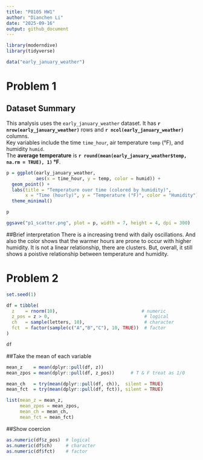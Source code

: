 ```yaml
---
title: "P8105 HW1"
author: "Dianchen Li"
date: "2025-09-16"
output: github_document
---
```


```r
library(moderndive)
library(tidyverse)
```
```r
data("early_january_weather")
```

# Problem 1
## Dataset Summary
This analysis uses the `early_january_weather` dataset. It has **`r nrow(early_january_weather)`** rows and **`r ncol(early_january_weather)`** columns.  
Key variables include the time `time_hour`, air temperature `temp` (°F), and humidity `humid`.  
The **average temperature** is **`r round(mean(early_january_weather$temp, na.rm = TRUE), 1)` °F**.

```r
p = ggplot(early_january_weather,
           aes(x = time_hour, y = temp, color = humid)) +
  geom_point() +
  labs(title = "Temperature over time (colored by humidity)",
       x = "Time (hourly)", y = "Temperature (°F)", color = "Humidity") +
  theme_minimal()

p
```

```r
ggsave("p1_scatter.png", plot = p, width = 7, height = 4, dpi = 300)
```

##Brief interpretation
There is a increasing trend with daily oscillations. And also the color shows that the warmer hours are prone to occur with higher humidity. It is not a linear relationship, there are clusters. But, overall, it still shows a poistive relationship between temperature and humidity.



# Problem 2

```r
set.seed(1)

df = tibble(
  z    = rnorm(10),                               # numeric
  z_pos = z > 0,                                   # logical
  ch   = sample(letters, 10),                      # character
  fct  = factor(sample(c("A","B","C"), 10, TRUE))  # factor
)

df
```

##Take the mean of each variable

```r
mean_z    = mean(dplyr::pull(df, z))
mean_zpos = mean(dplyr::pull(df, z_pos))      # T & F treat as 1/0

mean_ch   = try(mean(dplyr::pull(df, ch)),  silent = TRUE)
mean_fct  = try(mean(dplyr::pull(df, fct)), silent = TRUE)

list(mean_z = mean_z,
     mean_zpos = mean_zpos,
     mean_ch = mean_ch,     
     mean_fct = mean_fct)   
```

##Show coercion

```r
as.numeric(df$z_pos)  # logical
as.numeric(df$ch)     # character
as.numeric(df$fct)    # factor
```








